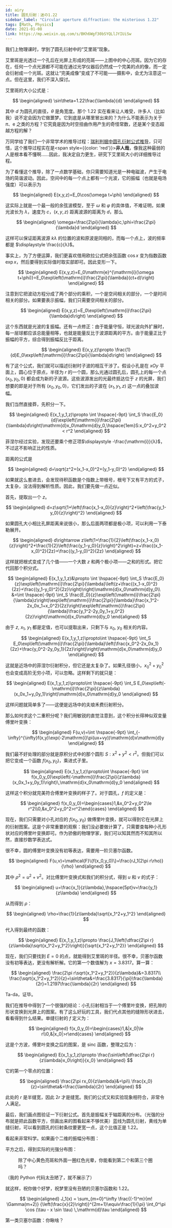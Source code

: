 ```yaml
---
id: airy
title: 圆孔衍射：迷の1.22
sidebar_label: "Circular aperture diffraction: the misterious 1.22"
tags: [Math, Physics]
date: 2021-01-08
link: https://mp.weixin.qq.com/s/BKh6Wgf30bSYQLlJYIUiSw
---
```



<DocMetadataBanner frontMatter={frontMatter} />

我们上物理课时，学到了圆孔衍射中的“艾里斑”现象。

<Figure src="/img/./docs/Science/airy/JGibibkelET6ibp22yfGQRTNG3uEC1ibHxbmsjjAJWEgDd5XJPMZiaBmTyucDbazZYgSXICVtickzaR9E2cQ79O921mQ.png"></Figure>

艾里斑是光透过一个孔后在光屏上形成的亮斑——上图中的中心亮斑。因为它的存在，任何一个点光源都不可能在通过光学仪器后仍然成一个完美的点的像，而一定会衍射成一个光斑。这就让“完美成像”变成了不可能——摄影中，会尤为注意这一点。但在这里，我们不深入探讨。

艾里斑的大小公式是：

$$
\begin{aligned}
\sin\theta=1.22\frac{\lambda}{d}
\end{aligned}
$$

其中 $d$ 为圆孔的直径，$θ$ 是角宽度。那个 $1.22$ 实在看来让人难受，许多人（比如我）说不定会因为它做噩梦。它到底是从哪里冒出来的？为什么不能表示为关于 $π$、$\mathrm{e}$ 之类的方程？它究竟是因为时空扭曲作用产生的奇怪常数，还是某个变态超越方程的解？

万同学给了我们一个非常学术的推导过程：[瑞利判据中圆孔衍射公式推导](https://mp.weixin.qq.com/s/LeDrTI2JNmz7Sj5Qyw_Edg)，只可惜，这个推导过程实在是<span style={{color: 'red'}}><b>非人哉</b></span>，像我这种最弱的人是根本看不懂啊……因此，我决定自力更生，研究下艾里斑大小的详细推导过程。

为了看懂这个推导，除了一点数学基础，你只需要知道光是一种电磁波，产生于电场的简谐波动。因此，空间中的每一个点上都有一个光波，它的振幅（也就是电场强度）可以表示为

$$
\begin{aligned}
E(x,y,z)=E_0\cos(\omega t+\phi)
\end{aligned}
$$

这实际上就是一个最一般的余弦波模型，至于 $ω$ 和 $φ$ 的具体值，不难证明，如果光波长为 $λ$，速度为 $c$，$(x,y,z)$ 距离波源的距离为 $d$，那么

$$
\begin{aligned}
\omega=\frac{2\pi}{\lambda}c,\phi=\frac{2\pi}{\lambda}d
\end{aligned}
$$

这样可以保证距离波源 $kλ$ 的位置的波和原波是同相的，而每一个点上，波的频率都是 $\displaystyle \frac{c}{λ}$。

事实上，为了方便运算，我们更喜欢借用欧拉公式把余弦函数 $\cos x$ 变为指数函数 $\exp x$，然后要得到实际值时取实部即可。因此变形一下。

$$
\begin{aligned}
E(x,y,z)=E_0\mathrm{e}^{\mathrm{i}(\omega t+\phi)}=E_0\exp\left(\mathrm{i}\frac{2\pi}{\lambda}(ct+d)\right)
\end{aligned}
$$

注意到它把波动方程分成了两个部分的乘积，一个是空间相关的部分，一个是时间相关的部分。如果要表示振幅，我们只需要空间相关的部分。

$$
\begin{aligned}
E(x,y,z)=E_0\exp\left(\mathrm{i}\frac{2\pi}{\lambda}d\right)
\end{aligned}
$$

这个东西就是光波的复振幅。还有一点修正：由于能量守恒，球光波向外扩展时，每一层球都应该总能量相等，也就是能量反比于波源距离的平方。由于能量正比于振幅的平方，综合得到振幅反比于距离。

$$
\begin{aligned}
E(x,y,z)\propto \frac{1}{d}E_0\exp\left(\mathrm{i}\frac{2\pi}{\lambda}d\right)
\end{aligned}
$$

有了这个公式，我们就可以描述衍射时子波的相互干涉了。假设小孔是在 $xOy$ 平面上，圆心位于原点，半径为 $r$ 的一个圆，那么光通过圆孔后，圆孔上的每一个点 $(x_0, y_0, 0)$ 都会成为新的子波源。这些波源发出的光最终抵达位于 $z$ 的光屏，我们想要的即是对于所有 $(x_0, y_0, 0)$，它们发出的子波在 $(x_1, y_1, z)$ 这一点的叠加波幅。

<Figure src="/img/./docs/Science/airy/JGibibkelET6ibRwzz1eaiaia1qgic8cviaNiaWNaUVzRvTlqiblbm7oGUPHm4OlvC8iayHChKOONwJrtI3zfjcpbMOFzibxw.png"></Figure>

我们当然直接莽，先积分一下。

$$
\begin{aligned}
E(x_1,y_1,z)\propto \int \hspace{-9pt} \int_S \frac{E_0}{d}\exp\left(\mathrm{i}\frac{2\pi}{\lambda}d\right)\mathrm{d}x_0\mathrm{d}y_0,\hspace{1em}S:x_0^2+y_0^2< r^2
\end{aligned}
$$

菲涅尔经过实验，发现还要乘个修正项$\displaystyle -\frac{\mathrm{i}}{λ}$，不过这不影响正比的性质。

距离的公式是

$$
\begin{aligned}
d=\sqrt{z^2+(x_1-x_0)^2+(y_1-y_0)^2}
\end{aligned}
$$

如果就这么套进去，会发现待积函数是个指数上带根号，根号下又有平方的式子，太复杂，没法得到解析性质。因此，我们要先做一点近似。

首先，提取出一个 $z$。

$$
\begin{aligned}
d=z\sqrt{1+\left(\frac{x_1-x_0}{z}\right)^2+\left(\frac{y_1-y_0}{z}\right)^2}
\end{aligned}
$$

如果圆孔大小相比孔屏距离来说很小，那么后面两项都是极小项，可以利用一下泰勒展开。

$$
\begin{aligned}
d\rightarrow z\left(1+\frac{1}{2}\left(\frac{x_1-x_0}{z}\right)^2+\frac{1}{2}\left(\frac{y_1-y_0}{z}\right)^2\right)=z+\frac{(x_1-x_0)^2}{2z}+\frac{(y_1-y_0)^2}{2z}
\end{aligned}
$$

这样就把根式变成了几个值——一个大数 $z$ 和两个极小项——之和的形式。把它代回那个积分式。

$$
\begin{aligned}
E(x_1,y_1,z)&\propto \int \hspace{-9pt} \int_S \frac{E_0}{z}\exp\left(\mathrm{i}\frac{2\pi}{\lambda}\left(z+\frac{(x_1-x_0)^2}{2z}+\frac{(y_1-y_0)^2}{2z}\right)\right)\mathrm{d}x_0\mathrm{d}y_0\\
    &=\int \hspace{-9pt} \int_S \frac{E_0}{z}\exp\left(\mathrm{i}\frac{2\pi}{\lambda}z\right)\exp\left(\mathrm{i}\frac{2\pi}{\lambda}\frac{x_1^2-2x_0x_1+x_0^2}{2z}\right)\exp\left(\mathrm{i}\frac{2\pi}{\lambda}\frac{y_1^2-2y_0y_1+y_0^2}{2z}\right)\mathrm{d}x_0\mathrm{d}y_0
\end{aligned}
$$

由于 $z$, $x_1$, $y_1$ 都是定值，也可以提取出来，只剩下与 $x_0$, $y_0$ 相关的内容。

$$
\begin{aligned}
E(x_1,y_1,z)\propto\int \hspace{-9pt} \int_S E_0\exp\left(\mathrm{i}\frac{2\pi}{\lambda}\left(\frac{x_0^2-2x_0x_1}{2z}+\frac{y_0^2-2y_0y_1}{2z}\right)\right)\mathrm{d}x_0\mathrm{d}y_0
\end{aligned}
$$

这就是近场中的菲涅尔衍射积分，但它还是太复杂了。如果孔径很小，$x_0^2 + y_0^2$ 也会变成高阶无穷小项，可以忽略。这样剩下的就只是：

$$
\begin{aligned}
E(x_1,y_1,z)\propto\int \hspace{-9pt} \int_S E_0\exp\left(-\mathrm{i}\frac{2\pi}{z\lambda}(x_0x_1+y_0y_1)\right)\mathrm{d}x_0\mathrm{d}y_0
\end{aligned}
$$

这样问题就简单多了——这便是远场中的夫琅禾费衍射积分。

那么如何求这个二重积分呢？我们用敏锐的直觉注意到，这个积分长得神似双变量傅里叶变换：

$$
\begin{aligned}
F(u,v)=\int \hspace{-9pt} \int_{-\infty}^{\infty}f(x,y)\exp(-2\mathrm{i}\pi(ux+vy))\mathrm{d}x\mathrm{d}y
\end{aligned}
$$

我们最不好处理的部分就是原积分式中的那个圆形 $S: x^2 + y^2 < r^2$。但我们可以把它变成一个函数 $f(x_0, y_0)$，乘进式子里。

$$
\begin{aligned}
E(x_1,y_1,z)\propto\int \hspace{-9pt} \int f(x_0,y_0)\exp\left(-\mathrm{i}\frac{2\pi}{z\lambda}(x_0x_1+y_0y_1)\right)\,\mathrm{d}x_0\mathrm{d}y_0
\end{aligned}
$$

这样这个积分就完美符合傅里叶变换的样子了。对于圆孔，$f$ 的定义是：

$$
\begin{aligned}
f(x_0,y_0)=\begin{cases}1,&x_0^2+y_0^2\le r^2\\0,&x_0^2+y_0^2>r^2\end{cases}
\end{aligned}
$$

现在，我们只需要对小孔对应的 $f(x_0, y_0)$ 做傅里叶变换，就可以得到它在光屏上的衍射图案。这是个非常重要的观察：我们没必要做计算了，只需要查每种小孔形状对应的傅里叶变换即可。作为骄傲的物理学家，我们可以知其然而不知其所以然，直接抄数学表达式。

很不幸，圆的傅里叶变换没有初等表达，需要用一阶贝塞尔函数。

$$
\begin{aligned}
F(u,v)=\mathcal{F}\{f(x_0,y_0)\}=\frac{rJ_1(2\pi r\rho)}{\rho}
\end{aligned}
$$

其中 $ρ^2 = u^2 + v^2$。对比傅里叶变换式和我们的积分式，得到 $u$ 和 $v$ 的式子：

$$
\begin{aligned}
u=\frac{x_1}{z\lambda},\hspace{5pt}v=\frac{y_1}{z\lambda}
\end{aligned}
$$

从而得到 $ρ$：

$$
\begin{aligned}
\rho=\frac{1}{z\lambda}\sqrt{x_1^2+y_1^2}
\end{aligned}
$$

代入得到最终的函数：

$$
\begin{aligned}
E(x_1,y_1,z)\propto \frac{J_1\left(\dfrac{2\pi r}{z\lambda}\sqrt{x_1^2+y_1^2}\right)}{\sqrt{x_1^2+y_1^2}}
\end{aligned}
$$

现在，我们只要找到 $E = 0$ 的点，就能得到艾里斑的半径。很不幸，贝塞尔函数没有初等表达，更没有解析解。它的第一个数值解为 $x = 3.8317$。算一算：

$$
\begin{aligned}
\frac{2\pi r\sqrt{x_1^2+y_1^2}}{z\lambda}&=3.8317\\
\frac{\sqrt{x_1^2+y_1^2}}{z}=\sin\theta&=\frac{3.8317}{\pi}\frac{\lambda}{2r}=1.2197\frac{\lambda}{2r}
\end{aligned}
$$

Ta-da，证毕。

我们在推导中得到了一个很强的结论：小孔衍射相当于一个傅里叶变换，把孔隙的形状变换到光屏上的图案。有了这么好玩的工具，我们代点其他的缝隙形状进去，看看得到什么结果。单缝衍射的 $f$ 定义为：

$$
\begin{aligned}
f(x_0,y_0)=\begin{cases}1,&|x_0|\le r\\0,&|x_0|>r\end{cases}
\end{aligned}
$$

这是个方波，傅里叶变换之后的图案，是 $\text{sinc}$ 函数，整理之后为：

$$
\begin{aligned}
E(x_1,y_1,z)\propto \frac{\sin\left(\dfrac{2\pi r}{z\lambda}x_0\right)}{x_0}
\end{aligned}
$$

它的第一个零点的位置：

$$
\begin{aligned}
\frac{2\pi rx_0}{z\lambda}&=\pi\\
\frac{x_0}{z}=\sin\theta&=\frac{\lambda}{2r}
\end{aligned}
$$

此处的 $r$ 是半缝宽，因此 $2r$ 才是缝宽。我们的公式又和实验现象相符合，非常令人满足。

最后，我们画点图验证一下衍射公式。首先是振幅关于轴距离的分布。（光强的分布就是把此函数平方，但画出来的图看起来不够优美）蓝线为圆孔衍射，黄线为单缝衍射，可以看到圆孔的衍射条纹要更宽一点，这个比值正是 $1.22$。

<Figure src="/img/./docs/Science/airy/JGibibkelET694UQSTSxsmQibPBc8Mt8iczYRwERhIXETibSiaEh4HQ4UhU99w3dSbH9o6WqXN4o2BiclLhl7zR4Mibvgg.png"></Figure>

看起来非常科学。如果画个二维的振幅分布图：

<Figure src="/img/./docs/Science/airy/JGibibkelET694UQSTSxsmQibPBc8Mt8iczYJq4v8PZG3qKtUagv25OS2dKialeysib7Er03xvfORYKZYSQCiabO1kobg.png"></Figure>

平方之后，得到实际的光强分布图：

<Figure src="/img/./docs/Science/airy/JGibibkelET685a5rxPXLibElY6oEgLE59OBKFgG3E0fhyPeC1urPpKKCGaEvdWvICiaOfIMZPRlFEL2aiaDV22pINg.png">
  除了中心黄色亮斑和外面一圈红色光晕，你能看到第二个和第三个圈吗？
</Figure>

（我的 Python 代码太丑陋了，就不展示了）

就这样，祝你做个好梦，祝梦里没有丑陋的贝塞尔函数和 1.22。

$$
\begin{aligned}
J_1(x) = \sum_{m=0}^\infty \frac{(-1)^m}{m! \Gamma(m+2)} {\left(\frac{x}{2}\right)}^{2m+1}\equiv\frac{1}{\pi} \int_0^\pi \cos (\tau - x \sin \tau) \,\mathrm{d}\tau
\end{aligned}
$$

<p style={{ textAlign: "center", color: "gray", fontSize: "small" }}>
  第一类贝塞尔函数：你瞅啥？
</p>
